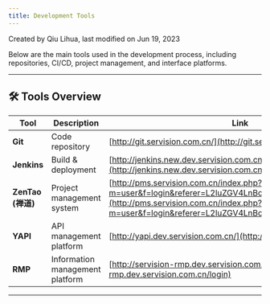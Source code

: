 ---
title: Development Tools
---

Created by Qiu Lihua, last modified on Jun 19, 2023

Below are the main tools used in the development process, including repositories, CI/CD, project management, and interface platforms.

---

## 🛠️ Tools Overview

| Tool     | Description             | Link |
|----------|-------------------------|------|
| **Git**  | Code repository         | [http://git.servision.com.cn/](http://git.servision.com.cn/) |
| **Jenkins** | Build & deployment     | [http://jenkins.new.dev.servision.com.cn/login](http://jenkins.new.dev.servision.com.cn/login) |
| **ZenTao (禅道)** | Project management system | [http://pms.servision.com.cn/index.php?m=user&f=login&referer=L2luZGV4LnBocD9tPW15JmY9aW5kZXg=](http://pms.servision.com.cn/index.php?m=user&f=login&referer=L2luZGV4LnBocD9tPW15JmY9aW5kZXg=) |
| **YAPI** | API management platform | [http://yapi.dev.servision.com.cn/](http://yapi.dev.servision.com.cn/) |
| **RMP**  | Information management platform | [http://servision-rmp.dev.servision.com.cn/login](http://servision-rmp.dev.servision.com.cn/login) |

---
